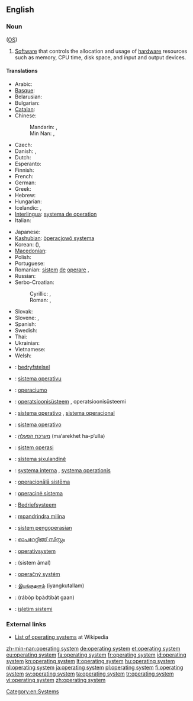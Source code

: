 ==English==
{{wikipedia}}

===Noun===
{{en-noun|sg=[[operating]] [[system]]}} ([[OS]])

# {{software}} [[Software]] that controls the allocation and usage of [[hardware]] resources such as memory, CPU time, disk space, and input and output devices.

====Translations====
{{trans-top|software which controls computer}}
* Arabic: {{t|ar|نظام تشغيل|m|tr=niẓām tašġīl|sc=Arab}}
* [[Basque]]: {{t|eu|sistema eragile}}
* Belarusian: {{t|be|аперацыйная сістэма|f|tr=aperacýjnaja sistéma|sc=Cyrl}}
* Bulgarian: {{t|bg|операционна система|f|tr=operaciónna sistéma|sc=Cyrl}}
* [[Catalan]]: {{t-|ca|sistema operatiu|m}}
* Chinese:
*: Mandarin: {{t|zh|操作系統|sc=Hani}}, {{t|zh|操作系统|tr=cāozuò xìtǒng|sc=Hani}}
*: Min Nan: {{tø|nan|操作系統|sc=Hans}}, {{tø|nan|操作系统|tr=chok-gia̍p hē-thóng|sc=Hans}}
* Czech: {{t-|cs|operační systém|m}}
* Danish: {{t-|da|styresystem|n}}, {{t-|da|operativsystem|n}}
* Dutch: {{t+|nl|besturingssysteem|n}}
* Esperanto: {{t|eo|operaciumo}}
* Finnish: {{t+|fi|käyttöjärjestelmä}}
* French: {{t-|fr|système d’exploitation|m}}
* German: {{t+|de|Betriebssystem|n}}
* Greek: {{t+|el|λειτουργικό σύστημα|n|tr=litourgikó sístima}}
* Hebrew: {{t|he|מערכת הפעלה|tr=ma‘arekhet ha-p‘ulla|sc=Hebr}}
* Hungarian: {{t+|hu|operációs rendszer}}
* Icelandic: {{t-|is|stýrikerfi|n}}, {{t-|is|stjórnkerfi|n}} {{qualifier|rare}}
* [[Interlingua]]: [[systema de operation]]
* Italian: {{t+|it|sistema operativo|m}}
{{trans-mid}}
* Japanese: {{t+|ja|オペレーティングシステム|tr=opēretingushisutemu}}
* [[Kashubian]]: [[òperacjowô systema]]
* Korean: {{t|ko|운영 체제|tr=unyeong cheje|sc=Kore}} ({{t|ko|運營體制|sc=Kore}}), {{t|ko|오퍼레이팅 시스템|tr=opeoreiting siseutem|sc=Kore}}
* [[Macedonian]]: {{t|mk|оперативен систем|m|tr=operatíven sístem}}
* Polish: {{t+|pl|system operacyjny|m}}
* Portuguese: {{t+|pt|sistema operativo|m}}
* Romanian: [[sistem]] [[de]] [[operare]] {{n}}, {{t|ro|sistem operațional|n}}
* Russian: {{t+|ru|операционная система|f|tr=operaciónnaja sistéma}}
* Serbo-Croatian:
*: Cyrillic:  {{t|sh|оперативни систем|m|sc=Cyrl}}, {{t|sh|операцијски сустав|m|sc=Cyrl}}
*: Roman: {{t|sh|operativni sistem|m}}, {{t|sh|operacijski sustav|m|alt=operácījskī sústav}}
* Slovak: {{t|sk|operačný systém|m}}
* Slovene: {{t|sl|operacijski sistem|m}}, {{t|sl|operacijski sistem|m}}
* Spanish: {{t+|es|sistema operativo|m}}
* Swedish: {{t+|sv|operativsystem}}
* Thai: {{t|th|ระบบปฏิบัติการ|tr=rábòp bpàdtìbàt gaan|sc=Thai}}
* Ukrainian: {{t|uk|операційна система|f|tr=operacíjna systéma|sc=Cyrl}}
* Vietnamese: {{t|vi|hệ điều hành}}
* Welsh: {{t|cy|system weithredu|xs=Welsh}}
{{trans-bottom}}

{{checktrans-top}}
* {{ttbc|af}}: [[bedryfstelsel]]
* {{ttbc|ast}}: [[sistema operativu]] {{m}}
* {{ttbc|eo}}: [[operaciumo]]
* {{ttbc|et}}: [[operatsioonisüsteem]] {{s}}, operatsioonisüsteemi {{p}}
* {{ttbc|pt}}: [[sistema operativo]] {{m}} {{qualifier|Portugal}}, [[sistema operacional]] {{m}} {{qualifier|Brazil}}
* {{ttbc|gl}}: [[sistema operativo]] {{m}}
* {{ttbc|he}}: [[מערכת הפעלה]] (ma‘arekhet ha-p‘ulla)
* {{ttbc|id}}: [[sistem operasi]]
{{trans-mid}}
* {{ttbc|ku}}: [[sîstema şixulandinê]]
* {{ttbc|la}}: [[systema interna]] {{f}}, [[systema operationis]] {{f}}
* {{ttbc|lv}}: [[operacionālā sistēma]]
* {{ttbc|lt}}: [[operacinė sistema]]
* {{ttbc|nds}}: [[Bedriefsysteem]]
* {{ttbc|mg}}: [[mpandrindra milina]]
* {{ttbc|ms}}: [[sistem pengoperasian]]
* {{ttbc|ml}}: [[ഓപറേറ്റിങ്ങ് സിസ്റ്റം]]
* {{ttbc|no}}: [[operativsystem]]
* {{ttbc|fa}}: {{fa-Arab|[[سیستم عامل]]}} (sistem âmal)
* {{ttbc|sk}}: [[operačný systém]] {{m}}
* {{ttbc|ta}}: [[இயங்குதளம்]] (iyangkutallam)
* {{ttbc|th}}: {{Thai|[[ระบบปฏิบัติการ]]}} (rábòp bpàdtìbàt gaan)
* {{ttbc|tr}}: [[işletim sistemi]]
{{trans-bottom}}

===External links===
* [[w:List of operating systems|List of operating systems]] at Wikipedia

[[Category:en:Systems]]

[[zh-min-nan:operating system]]
[[de:operating system]]
[[et:operating system]]
[[eu:operating system]]
[[fa:operating system]]
[[fr:operating system]]
[[id:operating system]]
[[kn:operating system]]
[[lt:operating system]]
[[hu:operating system]]
[[nl:operating system]]
[[ja:operating system]]
[[pl:operating system]]
[[fi:operating system]]
[[sv:operating system]]
[[ta:operating system]]
[[tr:operating system]]
[[vi:operating system]]
[[zh:operating system]]